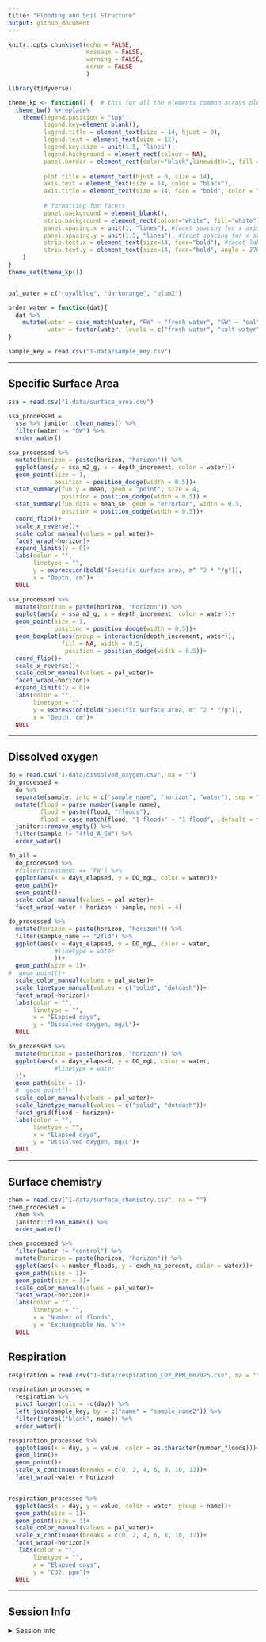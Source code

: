```yaml
---
title: "Flooding and Soil Structure"
output: github_document
---
```


```r
knitr::opts_chunk$set(echo = FALSE,
                      message = FALSE,
                      warning = FALSE,
                      error = FALSE
                      )
```


```r
library(tidyverse)

theme_kp <- function() {  # this for all the elements common across plots
  theme_bw() %+replace%
    theme(legend.position = "top",
          legend.key=element_blank(),
          legend.title = element_text(size = 14, hjust = 0),
          legend.text = element_text(size = 12),
          legend.key.size = unit(1.5, 'lines'),
          legend.background = element_rect(colour = NA),
          panel.border = element_rect(color="black",linewidth=1, fill = NA),
          
          plot.title = element_text(hjust = 0, size = 14),
          axis.text = element_text(size = 14, color = "black"),
          axis.title = element_text(size = 14, face = "bold", color = "black"),
          
          # formatting for facets
          panel.background = element_blank(),
          strip.background = element_rect(colour="white", fill="white"), #facet formatting
          panel.spacing.x = unit(1, "lines"), #facet spacing for x axis
          panel.spacing.y = unit(1.5, "lines"), #facet spacing for x axis
          strip.text.x = element_text(size=14, face="bold"), #facet labels
          strip.text.y = element_text(size=14, face="bold", angle = 270) #facet labels
    )
}
theme_set(theme_kp())


pal_water = c("royalblue", "darkorange", "plum2")

order_water = function(dat){
  dat %>% 
    mutate(water = case_match(water, "FW" ~ "fresh water", "SW" ~ "salt water", .default = water),
           water = factor(water, levels = c("fresh water", "salt water", "control")))
}
```

```r

sample_key = read.csv("1-data/sample_key.csv")

```

--- 

## Specific Surface Area

```r

ssa = read.csv("1-data/surface_area.csv")

ssa_processed = 
  ssa %>% janitor::clean_names() %>% 
  filter(water != "OW") %>% 
  order_water()

```

```r

ssa_processed %>% 
  mutate(horizon = paste(horizon, "horizon")) %>%
  ggplot(aes(y = ssa_m2_g, x = depth_increment, color = water))+
  geom_point(size = 1,
             position = position_dodge(width = 0.5))+
  stat_summary(fun.y = mean, geom = "point", size = 4,
               position = position_dodge(width = 0.5)) + 
  stat_summary(fun.data = mean_se, geom = "errorbar", width = 0.3,
               position = position_dodge(width = 0.5))+
  coord_flip()+
  scale_x_reverse()+
  scale_color_manual(values = pal_water)+
  facet_wrap(~horizon)+
  expand_limits(y = 0)+
  labs(color = "",
       linetype = "",
       y = expression(bold("Specific surface area, m" ^2 * "/g")),
       x = "Depth, cm")+
  NULL

ssa_processed %>% 
  mutate(horizon = paste(horizon, "horizon")) %>%
  ggplot(aes(y = ssa_m2_g, x = depth_increment, color = water))+
  geom_point(size = 1,
             position = position_dodge(width = 0.5))+
  geom_boxplot(aes(group = interaction(depth_increment, water)),
               fill = NA, width = 0.5,
                position = position_dodge(width = 0.5))+
  coord_flip()+
  scale_x_reverse()+
  scale_color_manual(values = pal_water)+
  facet_wrap(~horizon)+
  expand_limits(y = 0)+
  labs(color = "",
       linetype = "",
       y = expression(bold("Specific surface area, m" ^2 * "/g")),
       x = "Depth, cm")+
  NULL

```


---

## Dissolved oxygen

```r

do = read.csv("1-data/dissolved_oxygen.csv", na = "")
do_processed = 
  do %>% 
  separate(sample, into = c("sample_name", "horizon", "water"), sep = "_", remove = F) %>% 
  mutate(flood = parse_number(sample_name),
         flood = paste(flood, "floods"),
         flood = case_match(flood, "1 floods" ~ "1 flood", .default = flood)) %>% 
  janitor::remove_empty() %>% 
  filter(sample != "4fld_A_SW") %>% 
  order_water()

do_all = 
  do_processed %>% 
  #filter(treatment == "FW") %>% 
  ggplot(aes(x = days_elapsed, y = DO_mgL, color = water))+
  geom_path()+
  geom_point()+
  scale_color_manual(values = pal_water)+
  facet_wrap(~water + horizon + sample, ncol = 4)

```

```r

do_processed %>% 
  mutate(horizon = paste(horizon, "horizon")) %>% 
  filter(sample_name == "2fld") %>% 
  ggplot(aes(x = days_elapsed, y = DO_mgL, color = water, 
             #linetype = water
             ))+
  geom_path(size = 1)+
#  geom_point()+
  scale_color_manual(values = pal_water)+   
  scale_linetype_manual(values = c("solid", "dotdash"))+   
  facet_wrap(~horizon)+
  labs(color = "",
       linetype = "",
       x = "Elapsed days",
       y = "Dissolved oxygen, mg/L")+
  NULL

```

```r

do_processed %>% 
  mutate(horizon = paste(horizon, "horizon")) %>%
  ggplot(aes(x = days_elapsed, y = DO_mgL, color = water, 
             #linetype = water
  ))+
  geom_path(size = 1)+
  #  geom_point()+
  scale_color_manual(values = pal_water)+   
  scale_linetype_manual(values = c("solid", "dotdash"))+   
  facet_grid(flood ~ horizon)+
  labs(color = "",
       linetype = "",
       x = "Elapsed days",
       y = "Dissolved oxygen, mg/L")+
  NULL
```

---

## Surface chemistry

```r

chem = read.csv("1-data/surface_chemistry.csv", na = "")
chem_processed = 
  chem %>% 
  janitor::clean_names() %>% 
  order_water()

```

```r

chem_processed %>% 
  filter(water != "control") %>% 
  mutate(horizon = paste(horizon, "horizon")) %>%
  ggplot(aes(x = number_floods, y = exch_na_percent, color = water))+
  geom_path(size = 1)+
  geom_point(size = 3)+
  scale_color_manual(values = pal_water)+
  facet_wrap(~horizon)+
  labs(color = "",
       linetype = "",
       x = "Number of floods",
       y = "Exchangeable Na, %")+
  NULL

```

## Respiration

```r

respiration = read.csv("1-data/respiration_CO2_PPM_662025.csv", na = "")

respiration_processed = 
  respiration %>% 
  pivot_longer(cols = -c(day)) %>% 
  left_join(sample_key, by = c("name" = "sample_name2")) %>% 
  filter(!grepl("blank", name)) %>% 
  order_water()

```

```r

respiration_processed %>% 
  ggplot(aes(x = day, y = value, color = as.character(number_floods)))+
  geom_line()+
  geom_point()+
  scale_x_continuous(breaks = c(0, 2, 4, 6, 8, 10, 12))+
  facet_wrap(~water + horizon)


respiration_processed %>% 
  ggplot(aes(x = day, y = value, color = water, group = name))+
  geom_path(size = 1)+
  geom_point(size = 3)+
  scale_color_manual(values = pal_water)+
  scale_x_continuous(breaks = c(0, 2, 4, 6, 8, 10, 12))+
  facet_wrap(~horizon)+
   labs(color = "",
       linetype = "",
       x = "Elapsed days",
       y = "CO2, ppm")+
  NULL

```



---

## Session Info 

<details>
  <summary> Session Info </summary>

Date run: `r Sys.Date()`

```r
sessionInfo()
```

</details>